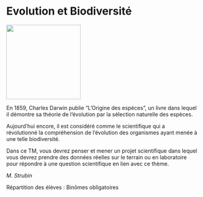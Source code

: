 # Evolution et Biodiversité

::: {.center data-latex=""}
![](images/evolution-et-biodiversite.jpeg){height=14em}
:::

En 1859, Charles Darwin publie "L'Origine des espèces", un livre dans
lequel il démontre sa théorie de l'évolution par la sélection naturelle
des espèces.

Aujourd'hui encore, il est considéré comme le scientifique qui a
révolutionné la compréhension de l'évolution des organismes ayant menée
à une telle biodiversité.

Dans ce TM, vous devrez penser et mener un projet scientifique dans
lequel vous devrez prendre des données réelles sur le terrain ou en
laboratoire pour répondre à une question scientifique en lien avec ce
thème.

::: {.signature data-latex=""}
_M. Strubin_  
:::

Répartition des élèves : Binômes obligatoires